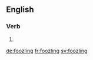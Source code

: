 
==English==

===Verb===
{{head|en|present participle}}

# {{present participle of|foozle|lang=en|nocat=1}}

[[de:foozling]]
[[fr:foozling]]
[[sv:foozling]]
